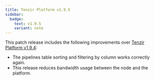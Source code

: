 ```yaml
---
title: Tenzir Platform v1.9.5
sidebar:
  badge:
    text: v1.9.5
    variant: note
---
```


This patch release includes the following improvements over [Tenzir Platform
v1.9.4](https://github.com/tenzir/platform/releases/tag/v1.9.4):

- The pipelines table sorting and filtering by column works correctly again.
- This release reduces bandwidth usage between the node and the platform.
